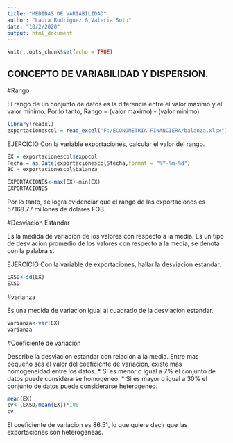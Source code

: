 ---
title: "MEDIDAS DE VARIABILIDAD"
author: "Laura Rodriguez & Valeria Soto"
date: "10/2/2020"
output: html_document
---

```{r setup, include=FALSE}
knitr::opts_chunk$set(echo = TRUE)
```

## CONCEPTO DE VARIABILIDAD Y DISPERSION.

#Rango

El rango de un conjunto de datos es la diferencia entre el valor maximo y el valor minimo. 
Por lo tanto, 
                Rango = (valor maximo) - (valor minimo)
                
```{r importar datos}
library(readxl)
exportacionescol = read_excel("F:/ECONOMETRIA FINANCIERA/balanza.xlsx")
```

EJERCICIO
Con la variable exportaciones, calcular el valor del rango.

```{r def_var}
EX = exportacionescol$expocol
Fecha = as.Date(exportacionescol$fecha,format = "%Y-%m-%d")
BC = exportacionescol$balanza
```


```{r rango}
EXPORTACIONES<-max(EX)-min(EX)
EXPORTACIONES
```


Por lo tanto, se logra evidenciar que el rango de las exportaciones es 57168.77 millones de dolares FOB.



#Desviacion Estandar

Es la medida de variacion de los valores con respecto a la media. Es un tipo de desviacion promedio de los valores con respecto a la media, se denota con la palabra s.

EJERCICIO
Con la variable de exportaciones, hallar la desviacion estandar.

```{r sd}
EXSD<-sd(EX)
EXSD
```



#varianza

Es una medida de variacion igual al cuadrado de la desviacion estandar.

```{r var}
varianza<-var(EX)
varianza
```


#Coeficiente de variacion

Describe la desviacion estandar con relacion a la media. 
Entre mas pequeño sea el valor del coeficiente de variacion, existe mas homogeneidad entre los datos.
* Si es menor o igual a 7% el conjunto de datos puede considerarse homogeneo.
* Si es mayor o igual a 30% el conjunto de datos puede considerarse heterogeneo.

```{r cv}
mean(EX)
cv<-(EXSD/mean(EX))*100
cv
```

El coeficiente de variacion es 86.51, lo que quiere decir que las exportaciones son heterogeneas.




